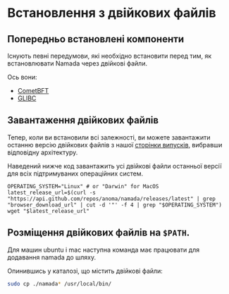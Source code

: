 # Встановлення з двійкових файлів

## Попередньо встановлені компоненти
Існують певні передумови, які необхідно встановити перед тим, як встановлювати Namada через двійкові файли. 

Ось вони: 
- [CometBFT](./binaries/prerequisites.mdx#installing-cometbft)
- [GLIBC](./binaries/prerequisites.mdx#installing-glibc)

## Завантаження двійкових файлів

Тепер, коли ви встановили всі залежності, ви можете завантажити останню версію двійкових файлів з нашої [сторінки випусків](https://github.com/anoma/namada/releases), вибравши відповідну архітектуру.

Наведений нижче код завантажить усі двійкові файли останньої версії для всіх підтримуваних операційних систем.
```shell copy
OPERATING_SYSTEM="Linux" # or "Darwin" for MacOS
latest_release_url=$(curl -s "https://api.github.com/repos/anoma/namada/releases/latest" | grep "browser_download_url" | cut -d '"' -f 4 | grep "$OPERATING_SYSTEM")
wget "$latest_release_url"
```

## Розміщення двійкових файлів на `$PATH`.
Для машин ubuntu і mac наступна команда має працювати для додавання namada до шляху.

Опинившись у каталозі, що містить двійкові файли:
```bash copy
sudo cp ./namada* /usr/local/bin/
```

